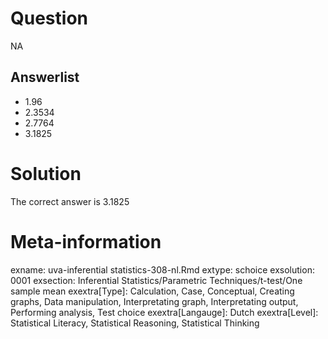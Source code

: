 Question
========

NA

Answerlist
----------
* 1.96
* 2.3534
* 2.7764
* 3.1825

Solution
========

The correct answer is  3.1825

Meta-information
================
exname: uva-inferential statistics-308-nl.Rmd
extype: schoice
exsolution: 0001
exsection: Inferential Statistics/Parametric Techniques/t-test/One sample mean
exextra[Type]: Calculation, Case, Conceptual, Creating graphs, Data manipulation, Interpretating graph, Interpretating output, Performing analysis, Test choice
exextra[Langauge]: Dutch
exextra[Level]: Statistical Literacy, Statistical Reasoning, Statistical Thinking
